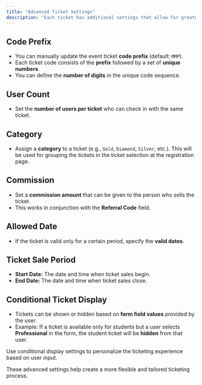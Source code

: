 ```yaml
---
title: "Advanced Ticket Settings"
description: "Each ticket has additional settings that allow for greater customization and control over ticket sales and validity."
---
```


## Code Prefix

- You can manually update the event ticket **code prefix** (default: `MMP`).
- Each ticket code consists of the **prefix** followed by a set of **unique numbers**.
- You can define the **number of digits** in the unique code sequence.

## User Count

- Set the **number of users per ticket** who can check in with the same ticket.

## Category

- Assign a **category** to a ticket (e.g., `Gold`, `Diamond`, `Silver`, etc.). This will be used for grouping the tickets in the ticket selection at the registration page.

## Commission

- Set a **commission amount** that can be given to the person who sells the ticket.
- This works in conjunction with the **Referral Code** field.

## Allowed Date

- If the ticket is valid only for a certain period, specify the **valid dates**.

## Ticket Sale Period

- **Start Date:** The date and time when ticket sales begin.
- **End Date:** The date and time when ticket sales close.

## Conditional Ticket Display

- Tickets can be shown or hidden based on **form field values** provided by the user.
- Example: If a ticket is available only for students but a user selects **Professional** in the form, the student ticket will be **hidden** from that user.

<Info>
  Use conditional display settings to personalize the ticketing experience based on user input.
</Info>

These advanced settings help create a more flexible and tailored ticketing process.